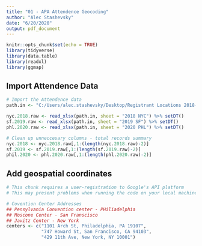 ```yaml
---
title: "01 - APA Attendence Geocoding"
author: "Alec Stashevsky"
date: "6/20/2020"
output: pdf_document
---
```


```r
knitr::opts_chunk$set(echo = TRUE)
library(tidyverse)
library(data.table)
library(readxl)
library(ggmap)
```

## Import Attendence Data

```r
# Import the Attendence data
path.in <- "C:/Users/alec.stashevsky/Desktop/Registrant Locations 2018-2020.xlsx"

nyc.2018.raw <- read_xlsx(path.in, sheet = "2018 NYC") %>% setDT()
sf.2019.raw <- read_xlsx(path.in, sheet = "2019 SF") %>% setDT()
phl.2020.raw <- read_xlsx(path.in, sheet = "2020 PHL") %>% setDT()

# Clean up unneccesary columns - total records summary
nyc.2018 <- nyc.2018.raw[,1:(length(nyc.2018.raw)-2)]
sf.2019 <- sf.2019.raw[,1:(length(sf.2019.raw)-2)]
phil.2020 <- phl.2020.raw[,1:(length(phl.2020.raw)-2)]
```

## Add geospatial coordinates
```r
# This chunk requires a user-registration to Google's API platform
# This may present problems when running the code on your local machine

# Covention Center Addresses
## Pensylvania Convention center - PHiliadelphia
## Moscone Center - San Franscisco
## Javitz Center - New York
centers <- c("1101 Arch St, Philadelphia, PA 19107",
             "747 Howard St, San Francisco, CA 94103",
             "429 11th Ave, New York, NY 10001")
```

